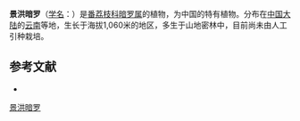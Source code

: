 {{Speciesbox
| name = 景洪暗罗
| status = 
| status_system = 
| image =
| genus = Polyalthia
| species = cheliensis
| authority = Hu
}}

'''景洪暗罗'''（[[学名|学名]]：{{lang|la|''Polyalthia cheliensis''}}）是[[番荔枝科|番荔枝科]][[暗罗属|暗罗属]]的植物，为中国的特有植物。分布在[[中国大陆|中国大陆]]的[[云南|云南]]等地，生长于海拔1,060米的地区，多生于山地密林中，目前尚未由人工引种栽培。

== 参考文献 ==
<div class="references-small">
* {{cite web| url =http://www.bioinfo.cn/db05/KmzwSpecies.php?action=view&id=268| title =景洪暗罗| work =《中国高等植物数据库全库》| publisher =中国科学院微生物研究所| author =昆明植物研究所| accessdate =2009-02-21| deadurl =yes| archiveurl =https://web.archive.org/web/20160305072528/http://www.bioinfo.cn/db05/KmzwSpecies.php?action=view&id=268| archivedate =2016-03-05}}
</div>
{{Taxonbar|from=Q11090093}}

[[Category:暗罗属|景洪暗罗]]


{{植物小作品}}